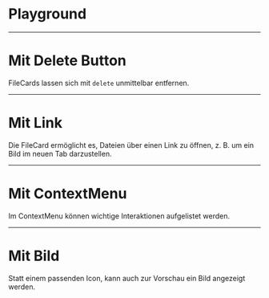 # Playground

<LiveCodeEditor />

---

# Mit Delete Button
FileCards lassen sich mit `delete` unmittelbar entfernen.

<LiveCodeEditor example="delete" editorCollapsed />

---

# Mit Link
Die FileCard ermöglicht es, Dateien über einen Link zu öffnen, z. B. um ein Bild im neuen Tab darzustellen.

<LiveCodeEditor example="link" editorCollapsed />

---

# Mit ContextMenu
Im ContextMenu können wichtige Interaktionen aufgelistet werden.

<LiveCodeEditor example="contextMenu" editorCollapsed />

---

# Mit Bild
Statt einem passenden Icon, kann auch zur Vorschau ein Bild angezeigt werden.

<LiveCodeEditor example="image" editorCollapsed />
